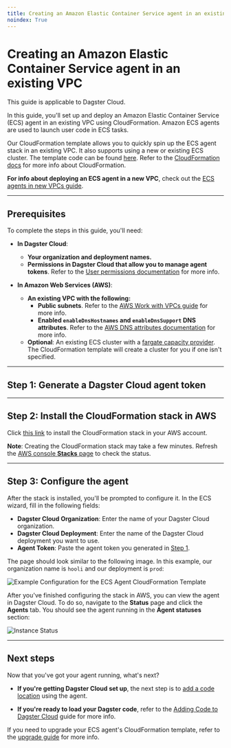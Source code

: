 ```yaml
---
title: Creating an Amazon Elastic Container Service agent in an existing VPC | Dagster Docs
noindex: True
---
```


# Creating an Amazon Elastic Container Service agent in an existing VPC

<Note>This guide is applicable to Dagster Cloud.</Note>

In this guide, you'll set up and deploy an Amazon Elastic Container Service (ECS) agent in an existing VPC using CloudFormation. Amazon ECS agents are used to launch user code in ECS tasks.

Our CloudFormation template allows you to quickly spin up the ECS agent stack in an existing VPC. It also supports using a new or existing ECS cluster. The template code can be found [here](https://s3.amazonaws.com/dagster.cloud/cloudformation/ecs-agent.yaml). Refer to the [CloudFormation docs](https://docs.aws.amazon.com/AWSCloudFormation/latest/UserGuide/Welcome.html) for more info about CloudFormation.

**For info about deploying an ECS agent in a new VPC**, check out the [ECS agents in new VPCs guide](/dagster-cloud/deployment/agents/amazon-ecs/creating-ecs-agent-new-vpc).

---

## Prerequisites

To complete the steps in this guide, you'll need:

- **In Dagster Cloud**:

  - **Your organization and deployment names.**
  - **Permissions in Dagster Cloud that allow you to manage agent tokens**. Refer to the [User permissions documentation](/auth#role-based-access-controls) for more info.

- **In Amazon Web Services (AWS)**:
  - **An existing VPC with the following:**
    - **Public subnets**. Refer to the [AWS Work with VPCs guide](https://docs.aws.amazon.com/vpc/latest/userguide/working-with-vpcs.html) for more info.
    - **Enabled `enableDnsHostnames` and `enableDnsSupport` DNS attributes**. Refer to the [AWS DNS attributes documentation](https://docs.aws.amazon.com/vpc/latest/userguide/vpc-dns.html#vpc-dns-support) for more info.
  - **Optional**: An existing ECS cluster with a [fargate capacity provider](https://docs.aws.amazon.com/AmazonECS/latest/developerguide/fargate-capacity-providers.html). The CloudFormation template will create a cluster for you if one isn't specified.

---

## Step 1: Generate a Dagster Cloud agent token

<!-- <GenerateAgentToken /> -->

---

## Step 2: Install the CloudFormation stack in AWS

Click [this link](https://console.aws.amazon.com/cloudformation/home#/stacks/create/review?templateURL=https://s3.amazonaws.com/dagster.cloud/cloudformation/ecs-agent.yaml) to install the CloudFormation stack in your AWS account.

**Note**: Creating the CloudFormation stack may take a few minutes. Refresh the [AWS console **Stacks** page](https://console.aws.amazon.com/cloudformation/home#/stacks) to check the status.

---

## Step 3: Configure the agent

After the stack is installed, you'll be prompted to configure it. In the ECS wizard, fill in the following fields:

- **Dagster Cloud Organization**: Enter the name of your Dagster Cloud organization.
- **Dagster Cloud Deployment**: Enter the name of the Dagster Cloud deployment you want to use.
- **Agent Token**: Paste the agent token you generated in [Step 1](#step-1-generate-a-dagster-cloud-agent-token).

The page should look similar to the following image. In this example, our organization name is `hooli` and our deployment is `prod`:

<Image
alt="Example Configuration for the ECS Agent CloudFormation Template"
src="/images/dagster-cloud/agents/aws-ecs-stack-wizard.png"
width={689}
height={663}
/>

After you've finished configuring the stack in AWS, you can view the agent in Dagster Cloud. To do so, navigate to the **Status** page and click the **Agents** tab. You should see the agent running in the **Agent statuses** section:

<Image
alt="Instance Status"
src="/images/dagster-cloud/agents/aws-ecs-instance-status.png"
width={1152}
height={320}
/>

---

## Next steps

Now that you've got your agent running, what's next?

- **If you're getting Dagster Cloud set up**, the next step is to [add a code location](/tutorial/adding-code-locations) using the agent.

- **If you're ready to load your Dagster code**, refer to the [Adding Code to Dagster Cloud](/guides/adding-code) guide for more info.

If you need to upgrade your ECS agent's CloudFormation template, refer to the [upgrade guide](/dagster-cloud/deployment/agents/amazon-ecs/upgrading-cloudformation-template) for more info.
